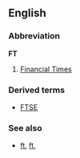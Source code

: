 ==English==
===Abbreviation===
'''FT'''

#[[w:Financial Times|Financial Times]]

===Derived terms===
*[[FTSE]]

===See also===
*[[ft]], [[ft.]]